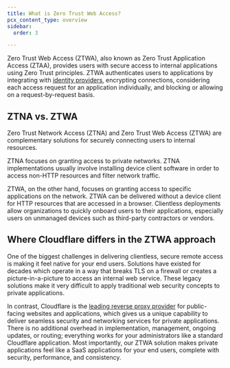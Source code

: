 ```yaml
---
title: What is Zero Trust Web Access?
pcx_content_type: overview
sidebar:
  order: 3

---
```


Zero Trust Web Access (ZTWA), also known as Zero Trust Application Access (ZTAA), provides users with secure access to internal applications using Zero Trust principles. ZTWA authenticates users to applications by integrating with [identity providers](https://www.cloudflare.com/learning/access-management/what-is-an-identity-provider/), encrypting connections, considering each access request for an application individually, and blocking or allowing on a request-by-request basis.

## ZTNA vs. ZTWA

Zero Trust Network Access (ZTNA) and Zero Trust Web Access (ZTWA) are complementary solutions for securely connecting users to internal resources.

ZTNA focuses on granting access to private networks. ZTNA implementations usually involve installing device client software in order to access non-HTTP resources and filter network traffic.

ZTWA, on the other hand, focuses on granting access to specific applications on the network. ZTWA can be delivered without a device client for HTTP resources that are accessed in a browser. Clientless deployments allow organizations to quickly onboard users to their applications, especially users on unmanaged devices such as third-party contractors or vendors.

## Where Cloudflare differs in the ZTWA approach

One of the biggest challenges in delivering clientless, secure remote access is making it feel native for your end users. Solutions have existed for decades which operate in a way that breaks TLS on a firewall or creates a picture-in-a-picture to access an internal web service. These legacy solutions make it very difficult to apply traditional web security concepts to private applications.

In contrast, Cloudflare is the [leading reverse proxy provider](https://www.cloudflare.com/application-services/products/) for public-facing websites and applications, which gives us a unique capability to deliver seamless security and networking services for private applications. There is no additional overhead in implementation, management, ongoing updates, or routing; everything works for your administrators like a standard Cloudflare application. Most importantly, our ZTWA solution makes private applications feel like a SaaS applications for your end users, complete with security, performance, and consistency.
